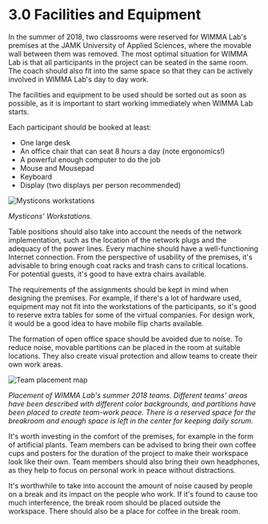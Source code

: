 # 3.0 Facilities and Equipment
In the summer of 2018, two classrooms were reserved for WIMMA Lab's premises at the JAMK University of Applied Sciences, where the movable wall between them was removed. The most optimal situation for WIMMA Lab is that all participants in the project can be seated in the same room. The coach should also fit into the same space so that they can be actively involved in WIMMA Lab's day to day work.

The facilities and equipment to be used should be sorted out as soon as possible, as it is important to start working immediately when WIMMA Lab starts.

Each participant should be booked at least:
* One large desk
* An office chair that can seat 8 hours a day (note ergonomics!)
* A powerful enough computer to do the job
* Mouse and Mousepad
* Keyboard
* Display (two displays per person recommended)

<Image src="/assets/Black-Book-Images/image009.jpg" alt="Mysticons workstations" width={750} height={400} priority />  

*Mysticons' Workstations.*

Table positions should also take into account the needs of the network implementation, such as the location of the network plugs and the adequacy of the power lines. Every machine should have a well-functioning Internet connection. From the perspective of usability of the premises, it's advisable to bring enough coat racks and trash cans to critical locations. For potential guests, it's good to have extra chairs available.

The requirements of the assignments should be kept in mind when designing the premises. For example, if there's a lot of hardware used, equipment may not fit into the workstations of the participants, so it's good to reserve extra tables for some of the virtual companies. For design work, it would be a good idea to have mobile flip charts available.

The formation of open office space should be avoided due to noise. To reduce noise, movable partitions can be placed in the room at suitable locations. They also create visual protection and allow teams to create their own work areas.

<Image src="/assets/Black-Book-Images/image010.png" alt="Team placement map" width={750} height={520} priority />  

*Placement of WIMMA Lab's summer 2018 teams. Different teams' areas have been described with different color backgrounds, and partitions have been placed to create team-work peace. There is a reserved space for the breakroom and enough space is left in the center for keeping daily scrum.*

It's worth investing in the comfort of the premises, for example in the form of artificial plants. Team members can be advised to bring their own coffee cups and posters for the duration of the project to make their workspace look like their own. Team members should also bring their own headphones, as they help to focus on personal work in peace without distractions.

It's worthwhile to take into account the amount of noise caused by people on a break and its impact on the people who work. If it's found to cause too much interference, the break room should be placed outside the workspace. There should also be a place for coffee in the break room.